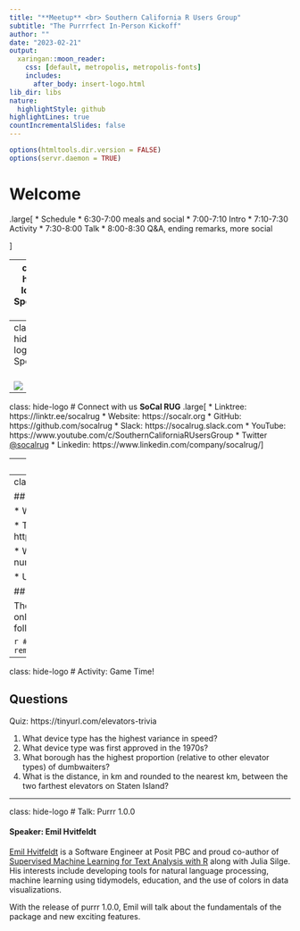 ```yaml
---
title: "**Meetup** <br> Southern California R Users Group"
subtitle: "The Purrrfect In-Person Kickoff"
author: ""
date: "2023-02-21"
output: 
  xaringan::moon_reader:
    css: [default, metropolis, metropolis-fonts]
    includes:
      after_body: insert-logo.html
lib_dir: libs
nature:
  highlightStyle: github
highlightLines: true
countIncrementalSlides: false
---
```


```r
options(htmltools.dir.version = FALSE)
options(servr.daemon = TRUE)
```

# Welcome

.large[
* Schedule
    * 6:30-7:00 meals and social
    * 7:00-7:10 Intro
    * 7:10-7:30 Activity
    * 7:30-8:00 Talk
    * 8:00-8:30 Q&A, ending remarks, more social

]

---
class: hide-logo
# Sponsors
<br>
<br>
  
![](images/UCI_Merage_Business_School.jpg)
---
class: hide-logo
# Sponsors
<br>
<br>

![](images/MDS-Homepage-Header-1536x512.jpg)

---
class: hide-logo
# Connect with us
**SoCal RUG**
.large[
* Linktree: https://linktr.ee/socalrug
* Website: https://socalr.org
* GitHub: https://github.com/socalrug
* Slack: https://socalrug.slack.com
* YouTube: https://www.youtube.com/c/SouthernCaliforniaRUsersGroup
* Twitter [@socalrug](https://twitter.com/socalrug)
* Linkedin: https://www.linkedin.com/company/socalrug/
]

---
class: hide-logo
# Upcoming Events

### 3/21 - March SoCal RUG Meetup 

Stay tuned for details about our March monthly meetup at PeopleSpace. Going forward, we're hoping to host meetups at PeopleSpace every third Tuesday of the month.

If you have any recommendations on local speakers or presenters, or want to learn about a specific data science topic, R package, etc., please let us know!

---
class: hide-logo
# Activity: Game Time!

## Rules

* We have two prizes to give out!

* Try the four-question quiz here: https://tinyurl.com/elevators-trivia

* Winners will randomly be chosen (weighted by the number of correct responses)

* Use R, use the internet, use the people around you

## Data

These data were carefully curated by the one and only Emil Hvitfeldt. You can install the dataset with the following code:

```r
#| eval: false
#| include: true
remotes::install_github("emilhvitfeldt/elevators")
```

---
class: hide-logo
# Activity: Game Time!

## Questions

Quiz: https://tinyurl.com/elevators-trivia

1. What device type has the highest variance in speed?
2. What device type was first approved in the 1970s?
3. What borough has the highest proportion (relative to other elevator types) of dumbwaiters? 
4. What is the distance, in km and rounded to the nearest km, between the two farthest elevators on Staten Island?

---
class: hide-logo
# Talk: Purrr 1.0.0

#### Speaker: **Emil Hvitfeldt**
[Emil Hvitfeldt](https://www.emilhvitfeldt.com/) is a Software Engineer at Posit PBC and proud co-author of [Supervised Machine Learning for Text Analysis with R](https://smltar.com/) along with Julia Silge. His interests include developing tools for natural language processing, machine learning using tidymodels, education, and the use of colors in data visualizations.

With the release of purrr 1.0.0, Emil will talk about the fundamentals of the package and new exciting features.